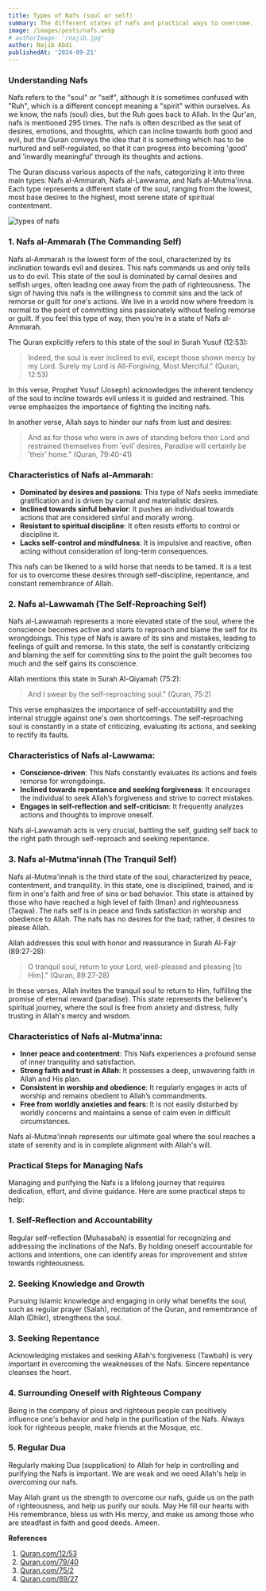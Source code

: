 ```yaml
---
title: Types of Nafs (soul or self)
summary: The different states of nafs and practical ways to overcome.
image: /images/posts/nafs.webp
# authorImage: '/najib.jpg'
author: Najib Abdi
publishedAt: '2024-09-21'
---
```


### Understanding Nafs


Nafs refers to the <span className="text-blue-500">"soul"</span> or <span className="text-blue-500">"self"</span>, although it is sometimes confused with <span className="text-blue-500">"Ruh"</span>, which is a different concept meaning a "spirit" within ourselves. As we know, the nafs (soul) dies, but the Ruh goes back to Allah. In the Qur'an, nafs is mentioned <span className="text-blue-500 underline-none">295</span> times. The nafs is often described as the seat of desires, emotions, and thoughts, which can incline towards both good and evil, but the Quran conveys the idea that it is something which has to be nurtured and self-regulated, so that it can progress into becoming 'good' and 'inwardly meaningful' through its thoughts and actions.

The Quran discuss various aspects of the nafs, categorizing it into three main types: Nafs al-Ammarah, Nafs al-Lawwama, and Nafs al-Mutma'inna. Each type represents a different state of the soul, ranging from the lowest, most base desires to the highest, most serene state of spiritual contentment.

![types of nafs](/images/posts/nafs.png)

### 1. Nafs al-Ammarah (The Commanding Self)

Nafs al-Ammarah is the lowest form of the soul, characterized by its inclination towards evil and desires. This nafs commands us and only tells us to do evil. This state of the soul is dominated by carnal desires and selfish urges, often leading one away from the path of righteousness. The sign of having this nafs is the willingness to commit sins and the lack of remorse or guilt for one's actions. We live in a world now where freedom is normal to the point of committing sins passionately without feeling remorse or guilt. If you feel this type of way, then you're in a state of Nafs al-Ammarah.

The Quran explicitly refers to this state of the soul in Surah Yusuf (12:53):

> Indeed, <span className="text-blue-500">the soul is ever inclined to evil</span>, except those shown mercy by my Lord. Surely my Lord is All-Forgiving, Most Merciful." (Quran, 12:53)

In this verse, Prophet Yusuf (Joseph) acknowledges the inherent tendency of the soul to incline towards evil unless it is guided and restrained. This verse emphasizes the importance of fighting the inciting nafs.

In another verse, Allah says to hinder our nafs from lust and desires:

> And as for those who were in awe of standing before their Lord and <span className="text-blue-500">restrained themselves from ˹evil˺ desires</span>, Paradise will certainly be ˹their˺ home." (Quran, 79:40-41)

### Characteristics of Nafs al-Ammarah:
- **Dominated by desires and passions**: This type of Nafs seeks immediate gratification and is driven by carnal and materialistic desires.
- **Inclined towards sinful behavior**: It pushes an individual towards actions that are considered sinful and morally wrong.
- **Resistant to spiritual discipline**: It often resists efforts to control or discipline it.
- **Lacks self-control and mindfulness**: It is impulsive and reactive, often acting without consideration of long-term consequences.

This nafs can be likened to a wild horse that needs to be tamed. It is a test for us to overcome these desires through self-discipline, repentance, and constant remembrance of Allah.

### 2. Nafs al-Lawwamah (The Self-Reproaching Self)

Nafs al-Lawwamah represents a more elevated state of the soul, where the conscience becomes active and starts to reproach and blame the self for its wrongdoings. This type of Nafs is aware of its sins and mistakes, leading to feelings of guilt and remorse. In this state, the self is constantly criticizing and blaming the self for committing sins to the point the guilt becomes too much and the self gains its conscience.

Allah mentions this state in Surah Al-Qiyamah (75:2):

> And I swear by the <span className="text-blue-500">self-reproaching soul</span>." (Quran, 75:2)

This verse emphasizes the importance of self-accountability and the internal struggle against one's own shortcomings. The self-reproaching soul is constantly in a state of criticizing, evaluating its actions, and seeking to rectify its faults.

### Characteristics of Nafs al-Lawwama:
- **Conscience-driven**: This Nafs constantly evaluates its actions and feels remorse for wrongdoings.
- **Inclined towards repentance and seeking forgiveness**: It encourages the individual to seek Allah’s forgiveness and strive to correct mistakes.
- **Engages in self-reflection and self-criticism**: It frequently analyzes actions and thoughts to improve oneself.

Nafs al-Lawwamah acts is very crucial, battling the self, guiding self back to the right path through self-reproach and seeking repentance.

### 3. Nafs al-Mutma'innah (The Tranquil Self)

Nafs al-Mutma'innah is the third state of the soul, characterized by peace, contentment, and tranquility. In this state, one is disciplined, trained, and is firm in one's faith and free of sins or bad behavior. This state is attained by those who have reached a high level of faith (Iman) and righteousness (Taqwa). The nafs self is in peace and finds satisfaction in worship and obedience to Allah. The nafs has no desires for the bad; rather, it desires to please Allah.

Allah addresses this soul with honor and reassurance in Surah Al-Fajr (89:27-28):

> <span className="text-blue-500">O tranquil soul</span>, return to your Lord, well-pleased and pleasing [to Him]." (Quran, 89:27-28)

In these verses, Allah invites the tranquil soul to return to Him, fulfilling the promise of eternal reward (paradise). This state represents the believer's spiritual journey, where the soul is free from anxiety and distress, fully trusting in Allah's mercy and wisdom.

### Characteristics of Nafs al-Mutma'inna:
- **Inner peace and contentment**: This Nafs experiences a profound sense of inner tranquility and satisfaction.
- **Strong faith and trust in Allah**: It possesses a deep, unwavering faith in Allah and His plan.
- **Consistent in worship and obedience**: It regularly engages in acts of worship and remains obedient to Allah’s commandments.
- **Free from worldly anxieties and fears**: It is not easily disturbed by worldly concerns and maintains a sense of calm even in difficult circumstances.

Nafs al-Mutma'innah represents our ultimate goal where the soul reaches a state of serenity and is in complete alignment with Allah's will.

### Practical Steps for Managing Nafs

Managing and purifying the Nafs is a lifelong journey that requires dedication, effort, and divine guidance. Here are some practical steps to help:

### 1. Self-Reflection and Accountability
Regular self-reflection (Muhasabah) is essential for recognizing and addressing the inclinations of the Nafs. By holding oneself accountable for actions and intentions, one can identify areas for improvement and strive towards righteousness.

### 2. Seeking Knowledge and Growth
Pursuing Islamic knowledge and engaging in only what benefits the soul, such as regular prayer (Salah), recitation of the Quran, and remembrance of Allah (Dhikr), strengthens the soul.

### 3. Seeking Repentance
Acknowledging mistakes and seeking Allah's forgiveness (Tawbah) is very important in overcoming the weaknesses of the Nafs. Sincere repentance cleanses the heart.

### 4. Surrounding Oneself with Righteous Company
Being in the company of pious and righteous people can positively influence one's behavior and help in the purification of the Nafs. Always look for righteous people, make friends at the Mosque, etc.

### 5. Regular Dua
Regularly making Dua (supplication) to Allah for help in controlling and purifying the Nafs is important. We are weak and we need Allah's help in overcoming our nafs.


May Allah grant us the strength to overcome our nafs, guide us on the path of righteousness, and help us purify our souls. May He fill our hearts with His remembrance, bless us with His mercy, and make us among those who are steadfast in faith and good deeds. Ameen.


**References**
1. [Quran.com/12/53](https://quran.com/12/53)
2. [Quran.com/79/40](https://quran.com/79/40)
3. [Quran.com/75/2](https://quran.com/75/2)
4. [Quran.com/89/27](https://quran.com/89/27)
